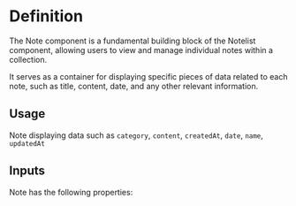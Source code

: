 

<Meta of={NoteStories} />

# Definition

The Note component is a fundamental building block of the Notelist component, allowing users to view and manage individual notes within a collection.

It serves as a container for displaying specific pieces of data related to each note, such as title, content, date, and any other relevant information.

## Usage

Note displaying data such as `category`, `content`, `createdAt`, `date`, `name`, `updatedAt`

## Inputs

Note has the following properties:

<Controls />
